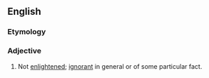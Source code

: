 ==English==

===Etymology===
{{prefix|en|un|enlightened}}

===Adjective===
{{en-adj}}
# Not [[enlightened]]; [[ignorant]] in general or of some particular fact.